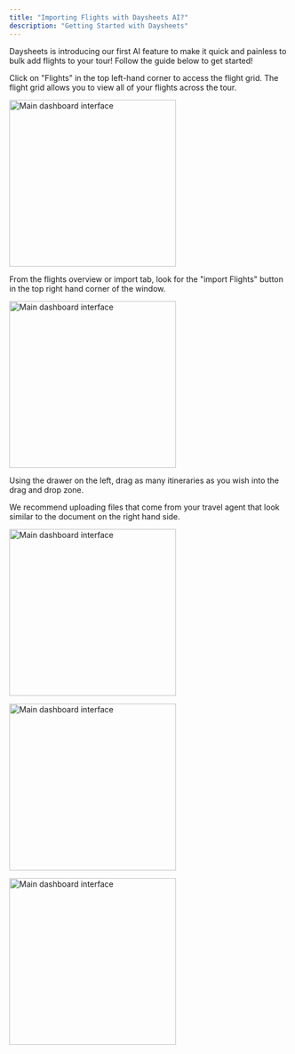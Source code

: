 ```yaml
---
title: "Importing Flights with Daysheets AI?"
description: "Getting Started with Daysheets"
---
```


Daysheets is introducing our first AI feature to make it quick and painless to
bulk add flights to your tour! Follow the guide below to get started!

Click on "Flights" in the top left-hand corner to access the flight grid. The
flight grid allows you to view all of your flights across the tour.

<img
  src="/images/adding-events-reservations/importing-flights/flights-tab.png"
  alt="Main dashboard interface"
  height="300"
  className="rounded-lg"
/>

From the flights overview or import tab, look for the "import Flights" button
in the top right hand corner of the window.

<img
  src="/images/adding-events-reservations/importing-flights/import-flights-button.png"
  alt="Main dashboard interface"
  height="300"
  className="rounded-lg"
/>

Using the drawer on the left, drag as many itineraries as you wish into the
drag and drop zone.

We recommend uploading files that come from your travel agent that look similar
to the document on the right hand side.

<img
  src="/images/adding-events-reservations/importing-flights/upload-and-continue.png"
  alt="Main dashboard interface"
  height="300"
  className="rounded-lg"
/>

<img
  src="/images/adding-events-reservations/importing-flights/import-eyeball.png"
  alt="Main dashboard interface"
  height="300"
  className="rounded-lg"
/>

<img
  src="/images/adding-events-reservations/importing-flights/flight-table.png"
  alt="Main dashboard interface"
  height="300"
  className="rounded-lg"
/>